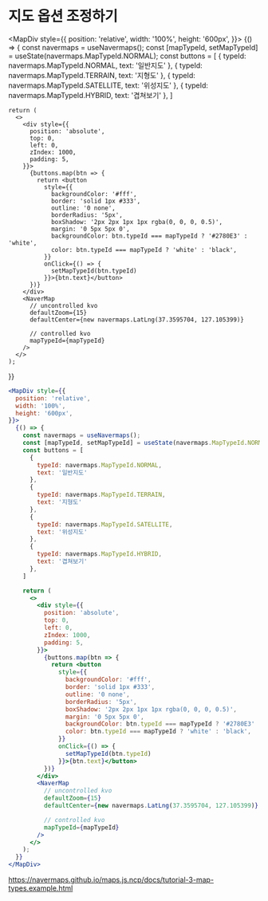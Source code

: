 
# 지도 옵션 조정하기

<MapDiv style={{
  position: 'relative',
  width: '100%',
  height: '600px',
}}>
  {() => {
    const navermaps = useNavermaps();
    const [mapTypeId, setMapTypeId] = useState(navermaps.MapTypeId.NORMAL);
    const buttons = [
      { 
        typeId: navermaps.MapTypeId.NORMAL,
        text: '일반지도' 
      },
      { 
        typeId: navermaps.MapTypeId.TERRAIN,
        text: '지형도' 
      },
      { 
        typeId: navermaps.MapTypeId.SATELLITE,
        text: '위성지도' 
      },
      { 
        typeId: navermaps.MapTypeId.HYBRID,
        text: '겹쳐보기' 
      },
    ]

    return (
      <>
        <div style={{
          position: 'absolute',
          top: 0,
          left: 0,
          zIndex: 1000,
          padding: 5,
        }}>
          {buttons.map(btn => {
            return <button
              style={{
                backgroundColor: '#fff',
                border: 'solid 1px #333',
                outline: '0 none',
                borderRadius: '5px',
                boxShadow: '2px 2px 1px 1px rgba(0, 0, 0, 0.5)',
                margin: '0 5px 5px 0',
                backgroundColor: btn.typeId === mapTypeId ? '#2780E3' : 'white',
                color: btn.typeId === mapTypeId ? 'white' : 'black',
              }}
              onClick={() => {
                setMapTypeId(btn.typeId)
              }}>{btn.text}</button>
          })}
        </div>
        <NaverMap 
          // uncontrolled kvo
          defaultZoom={15}
          defaultCenter={new navermaps.LatLng(37.3595704, 127.105399)}

          // controlled kvo
          mapTypeId={mapTypeId}
        />
      </>
    );
  }}
</MapDiv>

``` jsx
<MapDiv style={{
  position: 'relative',
  width: '100%',
  height: '600px',
}}>
  {() => {
    const navermaps = useNavermaps();
    const [mapTypeId, setMapTypeId] = useState(navermaps.MapTypeId.NORMAL);
    const buttons = [
      { 
        typeId: navermaps.MapTypeId.NORMAL,
        text: '일반지도' 
      },
      { 
        typeId: navermaps.MapTypeId.TERRAIN,
        text: '지형도' 
      },
      { 
        typeId: navermaps.MapTypeId.SATELLITE,
        text: '위성지도' 
      },
      { 
        typeId: navermaps.MapTypeId.HYBRID,
        text: '겹쳐보기' 
      },
    ]

    return (
      <>
        <div style={{
          position: 'absolute',
          top: 0,
          left: 0,
          zIndex: 1000,
          padding: 5,
        }}>
          {buttons.map(btn => {
            return <button
              style={{
                backgroundColor: '#fff',
                border: 'solid 1px #333',
                outline: '0 none',
                borderRadius: '5px',
                boxShadow: '2px 2px 1px 1px rgba(0, 0, 0, 0.5)',
                margin: '0 5px 5px 0',
                backgroundColor: btn.typeId === mapTypeId ? '#2780E3' : 'white',
                color: btn.typeId === mapTypeId ? 'white' : 'black',
              }}
              onClick={() => {
                setMapTypeId(btn.typeId)
              }}>{btn.text}</button>
          })}
        </div>
        <NaverMap 
          // uncontrolled kvo
          defaultZoom={15}
          defaultCenter={new navermaps.LatLng(37.3595704, 127.105399)}

          // controlled kvo
          mapTypeId={mapTypeId}
        />
      </>
    );
  }}
</MapDiv>
```

https://navermaps.github.io/maps.js.ncp/docs/tutorial-3-map-types.example.html